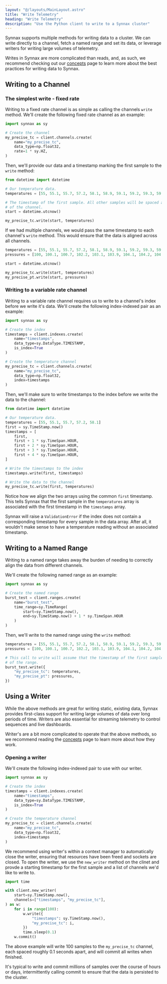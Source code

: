```yaml
---
layout: "@/layouts/MainLayout.astro"
title: "Write Telemetry"
heading: "Write Telemetry"
description: "Use the Python client to write to a Synnax cluster"
---
```


Synnax supports multiple methods for writing data to a cluster. We can write directly
to a channel, fetch a named range and set its data, or leverage writers for writing large
volumes of telemetry.

Writes in Synnax are more complicated than reads, and, as such, we recommend checking out
our [concepts](/docs/concepts/write-domains) page to learn more about the best practices
for writing data to Synnax.

## Writing to a Channel

### The simplest write - fixed rate

Writing to a fixed rate channel is as simple as calling the channels `write` method.
We'll create the following fixed rate channel as an example:

```python
import synnax as sy

# Create the channel
my_precise_tc = client.channels.create(
    name="my_precise_tc",
    data_type=np.float32,
    rate=1 * sy.HZ,
)
```

Then, we'll provide our data and a timestamp marking the first sample to the `write` 
method:

```python
from datetime import datetime

# Our temperature data. 
temperatures = [55, 55.1, 55.7, 57.2, 58.1, 58.9, 59.1, 59.2, 59.3, 59.4]

# The timestamp of the first sample. All other samples will be spaced at the rate
# of the channel.
start = datetime.utcnow()

my_precise_tc.write(start, temperatures)
```

If we had multiple channels, we would pass the same timestamp to each channel's `write`
method. This would ensure that the data is aligned across all channels.

```python
temperatures = [55, 55.1, 55.7, 57.2, 58.1, 58.9, 59.1, 59.2, 59.3, 59.4]
pressures = [100, 100.1, 100.7, 102.2, 103.1, 103.9, 104.1, 104.2, 104.3, 104.4]

start = datetime.utcnow()

my_precise_tc.write(start, temperatures)
my_precise_pt.write(start, pressures)
```

### Writing to a variable rate channel

Writing to a variable rate channel requires us to write to a channel's index before 
we write it's data. We'll create the following index-indexed pair as an example:

```python
import synnax as sy

# Create the index
timestamps = client.indexes.create(
    name="timestamps",
    data_type=sy.DataType.TIMESTAMP,
    is_index=True
)

# Create the temperature channel
my_precise_tc = client.channels.create(
    name="my_precise_tc",
    data_type=np.float32,
    index=timestamps
)
```

Then, we'll make sure to write timestamps to the index before we write the data to the
channel:

```python
from datetime import datetime

# Our temperature data.
temperatures = [55, 55.1, 55.7, 57.2, 58.1]
first = sy.TimeStamp.now()
timestamps = [
    first,
    first + 1 * sy.TimeSpan.HOUR,
    first + 2 * sy.TimeSpan.HOUR,
    first + 3 * sy.TimeSpan.HOUR,
    first + 4 * sy.TimeSpan.HOUR,
]

# Write the timestamps to the index
timestamps.write(first, timestamps)

# Write the data to the channel
my_precise_tc.write(first, temperatures)
```

Notice how we align the two arrays using the common `first` timestamp. This tells Synnax
that the first sample in the `temperatures` array is associated with the first timestamp
in the `timestamps` array.

Synnax will raise a `ValidationError` if the index does not contain a corresponding 
timestamp for every sample in the data array. After all, it wouldn't make sense to have
a temperature reading without an associated timestamp.

## Writing to a Named Range

Writing to a named range takes away the burden of needing to correctly align the data
from different channels.

We'll create the following named range as an example:

```python
import synnax as sy

# Create the named range
burst_test = client.ranges.create(
    name="burst_test",
    time_range=sy.TimeRange(
        start=sy.TimeStamp.now(),
        end=sy.TimeStamp.now() + 1 * sy.TimeSpan.HOUR
    )
)
```

Then, we'll write to the named range using the `write` method:

```python
temperatures = [55, 55.1, 55.7, 57.2, 58.1, 58.9, 59.1, 59.2, 59.3, 59.4]
pressures = [100, 100.1, 100.7, 102.2, 103.1, 103.9, 104.1, 104.2, 104.3, 104.4]

# This call to write will assume that the timestamp of the first sample is the start
# of the range.
burst_test.write({
    "my_precise_tc": temperatures,
    "my_precise_pt": pressures,
})
```

## Using a Writer

While the above methods are great for writing static, existing data, Synnax provides 
first-class support for writing large volumes of data over long periods of time. Writers 
are also essential for streaming telemetry to control sequences and live dashboards.

Writer's are a bit more complicated to operate that the above methods, so we recommend
reading the [concepts](/concepts/write-domains#transactions) page to learn more about
how they work.

### Opening a writer

We'll create the following index-indexed pair to use with our writer.

```python
import synnax as sy

# Create the index
timestamps = client.indexes.create(
    name="timestamps",
    data_type=sy.DataType.TIMESTAMP,
    is_index=True
)

# Create the temperature channel
my_precise_tc = client.channels.create(
    name="my_precise_tc",
    data_type=np.float32,
    index=timestamps
)
```

We recommend using writer's within a context manager to automatically close the writer,
ensuring that resources have been freed and sockets are closed. To open the writer,
we use the `new_writer` method on the clinet and provde a starting timestamp for the 
first sample and a list of channels we'd like to write to.

```python
import time

with client.new_writer(
    start=sy.TimeStamp.now(),
    channels=["timestamps", "my_precise_tc"],
) as w:
    for i in range(100):
        w.write({
            "timestamps": sy.TimeStamp.now(),
            "my_precise_tc": i,
        })
        time.sleep(0.1)
    w.commit()
```

The above example will write 100 samples to the `my_precise_tc` channel, each spaced
roughly 0.1 seconds apart, and will commit all writes when finished. 

It's typical to write and commit millions of samples over the course of hours or days,
intermittently calling commit to ensure that the data is persisted to the cluster.

